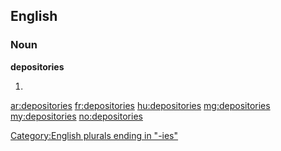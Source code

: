 ==English==

===Noun===
'''depositories'''

# {{plural of|depository}}

[[Category:English plurals ending in "-ies"]]

[[ar:depositories]]
[[fr:depositories]]
[[hu:depositories]]
[[mg:depositories]]
[[my:depositories]]
[[no:depositories]]